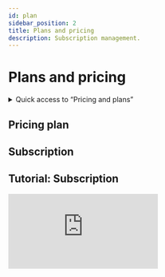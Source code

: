```yaml
---
id: plan
sidebar_position: 2
title: Plans and pricing
description: Subscription management.
---
```

 

# <i class="fas fa-wallet"></i> Plans and pricing

<details>
  <summary>Quick access to “Pricing and plans”</summary>

  To quickly access Pricing and Plans, simply type a keyword in the search bar to find the section without navigating through the menus manually.

  Here is a *[list](/docs/act/controle/search)* – not exhaustive – of supported search keywords.
</details>

## Pricing plan

## Subscription

## Tutorial: Subscription
<div className={styles.ytbFrame}>
<iframe
  src="https://www.youtube.com/embed/KAKnJ42iaKg"
  title="Logging into PGS"
  frameborder="0"
  allow="accelerometer; autoplay; clipboard-write; encrypted-media; gyroscope; picture-in-picture"
  allowfullscreen>
</iframe>
</div>
